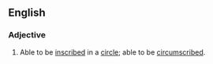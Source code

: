 ==English==
===Adjective===
{{en-adj|-}}
#{{mathematics}} Able to be [[inscribe]]d in a [[circle]]; able to be [[circumscribe]]d.